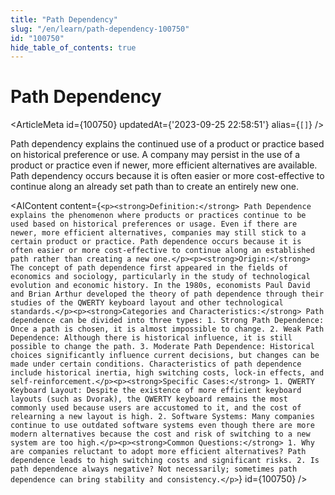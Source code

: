 ```yaml
---
title: "Path Dependency"
slug: "/en/learn/path-dependency-100750"
id: "100750"
hide_table_of_contents: true
---
```



# Path Dependency

<ArticleMeta id={100750} updatedAt={'2023-09-25 22:58:51'} alias={`[]`} />
<div className='border-solid border-b border-t-0 my-4 border-[var(--ifm-color-gray-300)]' />

Path dependency explains the continued use of a product or practice based on historical preference or use. A company may persist in the use of a product or practice even if newer, more efficient alternatives are available. Path dependency occurs because it is often easier or more cost-effective to continue along an already set path than to create an entirely new one.

<AIContent content={`<p><strong>Definition:</strong> Path Dependence explains the phenomenon where products or practices continue to be used based on historical preferences or usage. Even if there are newer, more efficient alternatives, companies may still stick to a certain product or practice. Path dependence occurs because it is often easier or more cost-effective to continue along an established path rather than creating a new one.</p><p><strong>Origin:</strong> The concept of path dependence first appeared in the fields of economics and sociology, particularly in the study of technological evolution and economic history. In the 1980s, economists Paul David and Brian Arthur developed the theory of path dependence through their studies of the QWERTY keyboard layout and other technological standards.</p><p><strong>Categories and Characteristics:</strong> Path dependence can be divided into three types: 1. Strong Path Dependence: Once a path is chosen, it is almost impossible to change. 2. Weak Path Dependence: Although there is historical influence, it is still possible to change the path. 3. Moderate Path Dependence: Historical choices significantly influence current decisions, but changes can be made under certain conditions. Characteristics of path dependence include historical inertia, high switching costs, lock-in effects, and self-reinforcement.</p><p><strong>Specific Cases:</strong> 1. QWERTY Keyboard Layout: Despite the existence of more efficient keyboard layouts (such as Dvorak), the QWERTY keyboard remains the most commonly used because users are accustomed to it, and the cost of relearning a new layout is high. 2. Software Systems: Many companies continue to use outdated software systems even though there are more modern alternatives because the cost and risk of switching to a new system are too high.</p><p><strong>Common Questions:</strong> 1. Why are companies reluctant to adopt more efficient alternatives? Path dependence leads to high switching costs and significant risks. 2. Is path dependence always negative? Not necessarily; sometimes path dependence can bring stability and consistency.</p>`} id={100750} />
